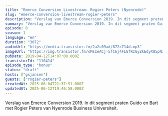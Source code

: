 ```yaml
---
title: "Emerce Conversion Livestream: Rogier Peters (Nyenrode)"
slug: "emerce-conversion-livestream-rogier-peters"
description: "Verslag van Emerce Conversion 2019. In dit segment praten Guido en Bart met Rogier Peters van Nyenrode Business Universiteit."
summary: "Verslag van Emerce Conversion 2019. In dit segment praten Guido en Bart met Rogier Peters van Nyenrode Business Universiteit."
episode: 0
season: 1
language: "en"
duration: "3072"
audioUrl: "https://media.transistor.fm/2a2c09ad/872c714d.mp3"
imageUrl: "https://img.transistor.fm/oMsIeACj-5fC6j4FLGfRzGyZkEdyX85pNx4LncBKny4/rs:fill:3000:3000:1/q:60/aHR0cHM6Ly9pbWct/dXBsb2FkLXByb2R1/Y3Rpb24udHJhbnNp/c3Rvci5mbS9lcGlz/b2RlLzExMDQxNC8x/NjAyMDc1OTA3LWFy/dHdvcmsuanBn.webp"
pubDate: 2019-04-12T14:07:00.000Z
transistorId: "110414"
episode_type: "bonus"
status: "draft"
hosts: ["gxjansen"]
guests: ["rogier-peters"]
createdAt: 2025-06-04T21:37:51.000Z
updatedAt: 2025-06-12T19:46:58.000Z
---
```


Verslag van Emerce Conversion 2019. In dit segment praten Guido en Bart met Rogier Peters van Nyenrode Business Universiteit.
